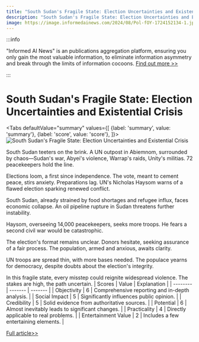 ```yaml
---
title: "South Sudan's Fragile State: Election Uncertainties and Existential Crisis"
description: "South Sudan's Fragile State: Election Uncertainties and Existential Crisis"
image: https://image.informedainews.com/2024/08/Pol-fOY-1724152134-1.jpg
---
```



:::info

"Informed AI News" is an publications aggregation platform, ensuring you only gain the most valuable information, to eliminate information asymmetry and break through the limits of information cocoons.  [Find out more >>](/)

:::

# South Sudan's Fragile State: Election Uncertainties and Existential Crisis


<Tabs
	defaultValue="summary"
	values={[
	{label: 'summary', value: 'summary'},
	{label: 'score', value: 'score'},
]}>
<TabItem value="summary">
<img
  src="https://image.informedainews.com/2024/08/Pol-fOY-1724152134-1.jpg"
  alt="South Sudan's Fragile State: Election Uncertainties and Existential Crisis"
/>



South Sudan teeters on the brink. A UN outpost in Abiemnom, surrounded by chaos—Sudan's war, Abyei's violence, Warrap's raids, Unity's militias. 72 peacekeepers hold the line.

Elections loom, a first since independence. The vote, meant to cement peace, stirs anxiety. Preparations lag. UN's Nicholas Haysom warns of a flawed election sparking renewed conflict.

South Sudan, already strained by food shortages and refugee influx, faces economic collapse. An oil pipeline rupture in Sudan threatens further instability.

Haysom, overseeing 14,000 peacekeepers, seeks more troops. He fears a second civil war would be catastrophic.

The election's format remains unclear. Donors hesitate, seeking assurance of a fair process. The population, armed and anxious, awaits clarity.

UN troops are spread thin, with more bases needed. The populace yearns for democracy, despite doubts about the election's integrity.

In this fragile state, every misstep could reignite widespread violence. The stakes are high, the path uncertain.
</TabItem>
<TabItem value="score">
	| Scores     | Value   | Explanation |
	| -------- | ------- | ------- |
	| Objectivity  | 6    | Comprehensive reporting and in-depth analysis.    |
	| Social Impact | 5     | Significantly influences public opinion.    |
	| Credibility    | 5    | Solid evidence from authoritative sources.    |
	| Potential    | 6    | Almost inevitably leads to significant changes.    |
	| Practicality    | 4    | Directly applicable to real problems.    |
	| Entertainment Value    | 2    | Includes a few entertaining elements.    |
</TabItem>
</Tabs>

[Full article>>](https://www.theguardian.com/global-development/article/2024/aug/20/south-sudan-united-nations-warns-risk-wider-conflict-failure-prepare-elections)
